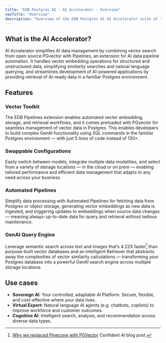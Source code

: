 ```yaml
---
title: "EDB Postgres AI - AI Accelerator - Overview"
navTitle: "Overview"
description: "Overview of the EDB Postgres AI AI Accelerator suite of tools including EDB PGvector and Pipelines."
---
```


## What is the AI Accelerator?

AI Accelerator simplifies AI data management by combining vector search from open source PGvector with Pipelines, an extension for AI data pipeline automation. It handles vector embedding operations for structured and unstructured data, simplifying similarity searches and natural language querying, and streamlines development of AI-powered applications by providing retrieval of AI-ready data in a familiar Postgres environment.

## Features

### Vector Toolkit

The EDB Pipelines extension enables automated vector embedding, storage, and retrieval workflows, and it comes preloaded with PGvector for seamless management of vector data in Postgres. This enables developers to build complex GenAI functionality using SQL commands in the familiar Postgres environment — with just 5 lines of code instead of 130+.

### Swappable Configurations

Easily switch between models, integrate multiple data modalities, and select from a variety of storage locations — in the cloud or on prem — enabling tailored performance and efficient data management that adapts to any need across your business.

### Automated Pipelines

Simplify data processing with Automated Pipelines for fetching data from Postgres or object storage, generating vector embeddings as new data is ingested, and triggering updates to embeddings when source data changes — meaning always-up-to-date data for query and retrieval without tedious maintenance.

### GenAI Query Engine

Leverage semantic search across text and images that’s 4.22X faster[^1] than purpose-built vector databases and an Intelligent Retriever that abstracts away the complexities of vector similarity calculations — transforming your Postgres database into a powerful GenAI search engine across multiple storage locations.

[^1]: [Why we replaced Pinecone with PGVector](https://www.confident-ai.com/blog/why-we-replaced-pinecone-with-pgvector) Confident AI blog post.

## Use cases

* **Sovereign AI**: Your controlled, adaptable AI Platform. Secure, flexible, and cost-effective where your data lives.
* **Virtual Expert**: Natural language AI agents (e.g. chatbots, copilots) to improve workforce and customer outcomes.
* **Cognitive AI**: Intelligent search, analysis, and recommendation across diverse data types.

